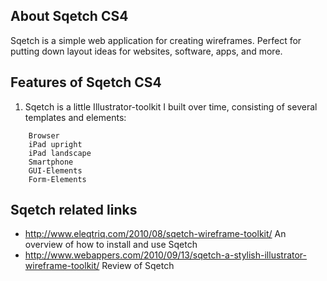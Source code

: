 ==About Sqetch CS4==
Sqetch is a simple web application for creating wireframes. Perfect for putting down layout ideas for websites, software, apps, and more.
{{images/sqetch.jpg}}
==Features of Sqetch CS4==
#Sqetch is a little Illustrator-toolkit I built over time, consisting of several templates and elements:
     Browser
     iPad upright
     iPad landscape
     Smartphone
     GUI-Elements
     Form-Elements

==Sqetch related links==
* [[http://www.eleqtriq.com/2010/08/sqetch-wireframe-toolkit/]] An overview of how to install and use Sqetch
* [[http://www.webappers.com/2010/09/13/sqetch-a-stylish-illustrator-wireframe-toolkit/]] Review of Sqetch


